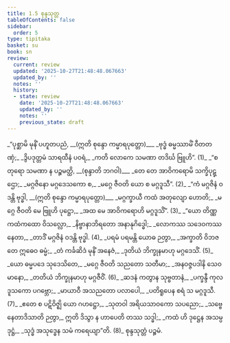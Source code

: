 ```yaml
---
title: 1.5 စုန္ဒသုတ္တ
tableOfContents: false
sidebar:
  order: 5
type: tipitaka
basket: su
book: sn
review:
  current: review
  updated: '2025-10-27T21:48:48.067663'
  updated_by: ''
  notes: ''
  history:
  - state: review
    date: '2025-10-27T21:48:48.067663'
    updated_by: ''
    notes: ''
    previous_state: draft
---
```



<ReviewStatus review={frontmatter.review} showDetails={true} />

<HypothesisAnnotation frontmatter={frontmatter} />

<DynamicBreadcrumb />

<Division number="83" book="sn" e="ch" v="18" p="293">

<Paragraph number="97" type="verses" book="sn">
_“ပုစ္ဆာမိ မုနိံ ပဟူတပညံ, __(ဣတိ စုန္ဒော ကမ္မာရပုတ္တော)___  
_ဗုဒ္ဓံ ဓမ္မဿာမိံ ဝီတတဏှံ;_  
_ဒွိပဒုတ္တမံ သာရထီနံ ပဝရံ,_  
_ကတိ လောကေ သမဏာ တဒိင်္ဃ ဗြူဟိ”. (1)_  

</Paragraph>

</Division>
<Division number="84" book="sn" e="ch" v="18" p="293">

<Paragraph number="98" type="verses" book="sn">
_“စတုရော သမဏာ န ပဉ္စမတ္ထိ, __(စုန္ဒာတိ ဘဂဝါ)___  
_တေ တေ အာဝိကရောမိ သက္ခိပုဋ္ဌော;_  
_မဂ္ဂဇိနော မဂ္ဂဒေသကော စ,_  
_မဂ္ဂေ ဇီဝတိ ယော စ မဂ္ဂဒူသီ”. (2)_  

</Paragraph>

</Division>
<Division number="85" book="sn" e="ch" v="18" p="294">

<Paragraph number="99" type="verses" book="sn">
_“ကံ မဂ္ဂဇိနံ ဝဒန္တိ ဗုဒ္ဓါ, __(ဣတိ စုန္ဒော ကမ္မာရပုတ္တော)___  
_မဂ္ဂက္ခာယီ ကထံ အတုလျော ဟောတိ;_  
_မဂ္ဂေ ဇီဝတိ မေ ဗြူဟိ ပုဋ္ဌော,_  
_အထ မေ အာဝိကရောဟိ မဂ္ဂဒူသိံ”. (3)_  

</Paragraph>

</Division>
<Division number="86" book="sn" e="ch" v="18" p="294">

<Paragraph number="100" type="verses" book="sn">
_“ယော တိဏ္ဏကထံကထော ဝိသလ္လော,_  
_နိဗ္ဗာနာဘိရတော အနာနုဂိဒ္ဓေါ;_  
_လောကဿ သဒေဝကဿ နေတာ,_  
_တာဒိံ မဂ္ဂဇိနံ ဝဒန္တိ ဗုဒ္ဓါ. (4)_  

</Paragraph>

</Division>
<Division number="87" book="sn" e="ch" v="18" p="294">

<Paragraph number="101" type="verses" book="sn">
_ပရမံ ပရမန္တိ ယောဓ ဉတွာ,_  
_အက္ခာတိ ဝိဘဇတေ ဣဓေဝ ဓမ္မံ;_  
_တံ ကင်္ခဆိဒံ မုနိံ အနေဇံ,_  
_ဒုတိယံ ဘိက္ခုနမာဟု မဂ္ဂဒေသိံ. (5)_  

</Paragraph>

</Division>
<Division number="88" book="sn" e="ch" v="18" p="294">

<Paragraph number="102" type="verses" book="sn">
_ယော ဓမ္မပဒေ သုဒေသိတေ,_  
_မဂ္ဂေ ဇီဝတိ သညတော သတီမာ;_  
_အနဝဇ္ဇပဒါနိ သေဝမာနော,_  
_တတိယံ ဘိက္ခုနမာဟု မဂ္ဂဇီဝိံ. (6)_  

</Paragraph>

</Division>
<Division number="89" book="sn" e="ch" v="18" p="294">

<Paragraph number="103" type="verses" book="sn">
_ဆဒနံ ကတွာန သုဗ္ဗတာနံ,_  
_ပက္ခန္ဒီ ကုလဒူသကော ပဂဗ္ဘော;_  
_မာယာဝီ အသညတော ပလာပေါ,_  
_ပတိရူပေန စရံ သ မဂ္ဂဒူသီ. (7)_  

</Paragraph>

</Division>
<Division number="90" book="sn" e="ch" v="18" p="294">

<Paragraph number="104" type="verses" book="sn">
_ဧတေ စ ပဋိဝိဇ္ဈိ ယော ဂဟဋ္ဌော,_  
_သုတဝါ အရိယသာဝကော သပညော;_  
_သဗ္ဗေ နေတာဒိသာတိ ဉတွာ,_  
ဣတိ ဒိသွာ န ဟာပေတိ တဿ သဒ္ဓါ;_  
_ကထံ ဟိ ဒုဋ္ဌေန အသမ္ပဒုဋ္ဌံ,_  
_သုဒ္ဓံ အသုဒ္ဓေန သမံ ကရေယျာ”တိ. (8)_  


</Paragraph>
</Division>

<Paragraph number="105" type="center" book="sn">
စုန္ဒသုတ္တံ ပဉ္စမံ.
</Paragraph>